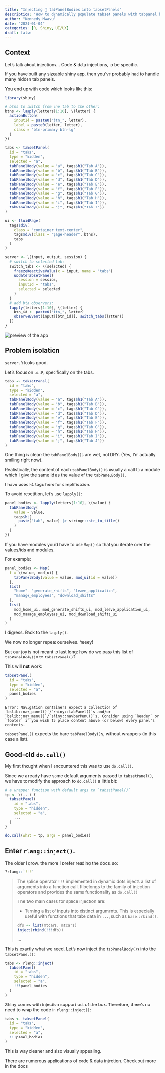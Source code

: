 ```yaml
---
title: "Injecting 💉 tabPanelBodies into tabsetPanels"
description: "How to dynamically populate tabset panels with tabpanel bodies"
author: "Kennedy Mwavu"
date: "2024-01-04"
categories: [R, Shiny, UI/UX]
draft: false
---
```


## Context

Let's talk about injections... Code & data injections, to be specific.

If you have built any sizeable shiny app, then you've probably had to handle
many hidden tab panels.

You end up with code which looks like this:

```.r
library(shiny)
```

```.r
# btns to switch from one tab to the other:
btns <- lapply(letters[1:10], \(letter) {
  actionButton(
    inputId = paste0("btn_", letter),
    label = paste0(letter, letter),
    class = "btn-primary btn-lg"
  )
})

tabs <- tabsetPanel(
  id = "tabs",
  type = "hidden",
  selected = "a",
  tabPanelBody(value = "a", tags$h1("Tab A")),
  tabPanelBody(value = "b", tags$h1("Tab B")),
  tabPanelBody(value = "c", tags$h1("Tab C")),
  tabPanelBody(value = "d", tags$h1("Tab D")),
  tabPanelBody(value = "e", tags$h1("Tab E")),
  tabPanelBody(value = "f", tags$h1("Tab F")),
  tabPanelBody(value = "g", tags$h1("Tab G")),
  tabPanelBody(value = "h", tags$h1("Tab H")),
  tabPanelBody(value = "i", tags$h1("Tab I")),
  tabPanelBody(value = "j", tags$h1("Tab J"))
)

ui <- fluidPage(
  tags$div(
    class = "container text-center",
    tags$div(class = "page-header", btns),
    tabs
  )
)
```

```.r
server <- \(input, output, session) {
  # switch to selected tab:
  switch_tabs <- \(selected) {
    freezeReactiveValue(x = input, name = "tabs")
    updateTabsetPanel(
      session = session,
      inputId = "tabs",
      selected = selected
    )
  }
  # add btn observers:
  lapply(letters[1:10], \(letter) {
    btn_id <- paste0("btn_", letter)
    observeEvent(input[[btn_id]], switch_tabs(letter))
  })
}
```

![](./exhibit-1.gif){alt="preview of the app"}

## Problem isolation

`server.R` looks good.

Let's focus on `ui.R`, specifically on the tabs.

```r
tabs <- tabsetPanel(
  id = "tabs",
  type = "hidden",
  selected = "a",
  tabPanelBody(value = "a", tags$h1("Tab A")),
  tabPanelBody(value = "b", tags$h1("Tab B")),
  tabPanelBody(value = "c", tags$h1("Tab C")),
  tabPanelBody(value = "d", tags$h1("Tab D")),
  tabPanelBody(value = "e", tags$h1("Tab E")),
  tabPanelBody(value = "f", tags$h1("Tab F")),
  tabPanelBody(value = "g", tags$h1("Tab G")),
  tabPanelBody(value = "h", tags$h1("Tab H")),
  tabPanelBody(value = "i", tags$h1("Tab I")),
  tabPanelBody(value = "j", tags$h1("Tab J"))
)
```

One thing is clear: the `tabPanelBody()`s are wet, not DRY. (Yes, I'm actually
smiling right now).

Realistically, the content of each `tabPanelBody()` is usually a call to a
module which I give the same id as the value of the `tabPanelBody()`.

I have used `h1` tags here for simplification.

To avoid repetition, let's use `lapply()`:

```r
panel_bodies <- lapply(letters[1:10], \(value) {
  tabPanelBody(
    value = value,
    tags$h1(
      paste("tab", value) |> stringr::str_to_title()
    )
  )
})
```

If you have modules you'd have to use `Map()` so that you iterate
over the values/ids and modules.

For example:

```r
panel_bodies <- Map(
  f = \(value, mod_ui) {
    tabPanelBody(value = value, mod_ui(id = value))
  },
  list(
    "home", "generate_shifts", "leave_application",
    "manage_employees", "download_shifts"
  ),
  list(
    mod_home_ui, mod_generate_shifts_ui, mod_leave_application_ui,
    mod_manage_employees_ui, mod_download_shifts_ui
  )
)
```

I digress. Back to the `lapply()`.

We now no longer repeat ourselves. Yeeey!

But our joy is not meant to last long: how do we pass this list of
`tabPanelBody()`s to `tabsetPanel()`?

This will **not** work:

```r
tabsetPanel(
  id = "tabs",
  type = "hidden",
  selected = "a",
  panel_bodies
)
```

```
Error: Navigation containers expect a collection of `bslib::nav_panel()`/`shiny::tabPanel()`s and/or `bslib::nav_menu()`/`shiny::navbarMenu()`s. Consider using `header` or `footer` if you wish to place content above (or below) every panel's contents.
```

`tabsetPanel()` expects the bare `tabPanelBody()`s, without wrappers (in this
case a list).

## Good-old `do.call()`

My first thought when I encountered this was to use `do.call()`.

Since we already have some default arguments passed to `tabsetPanel()`, we have
to modify the approach to `do.call()` a little bit:

```r
# a wrapper function with default args to `tabsetPanel()`
tp <- \(...) {
  tabsetPanel(
    id = "tabs",
    type = "hidden",
    selected = "a",
    ...
  )
}

do.call(what = tp, args = panel_bodies)
```

## Enter `rlang::inject()`.

The older I grow, the more I prefer reading the docs, so:

```r
?rlang::`!!!`
```

> The splice operator `⁠!!!`⁠ implemented in dynamic dots injects a list of arguments into a function call. It belongs to the family of injection operators and provides the same functionality as `do.call()`.
>
> The two main cases for splice injection are:
>
> - Turning a list of inputs into distinct arguments. This is especially useful with functions that take data in `...`, such as `base::rbind()`.
    ```r
    dfs <- list(mtcars, mtcars)
    inject(rbind(!!!dfs))
    ```
> ...

This is exactly what we need. Let's now inject the `tabPanelBody()`s into the
`tabsetPanel()`:

```r
tabs <- rlang::inject(
  tabsetPanel(
    id = "tabs",
    type = "hidden",
    selected = "a",
    !!!panel_bodies
  )
)
```

Shiny comes with injection support out of the box. Therefore, there's no need to
wrap the code in `rlang::inject()`:

```r
tabs <- tabsetPanel(
  id = "tabs",
  type = "hidden",
  selected = "a",
  !!!panel_bodies
)
```

This is way cleaner and also visually appealing.

There are numerous applications of code & data injection. Check out more in the docs.
